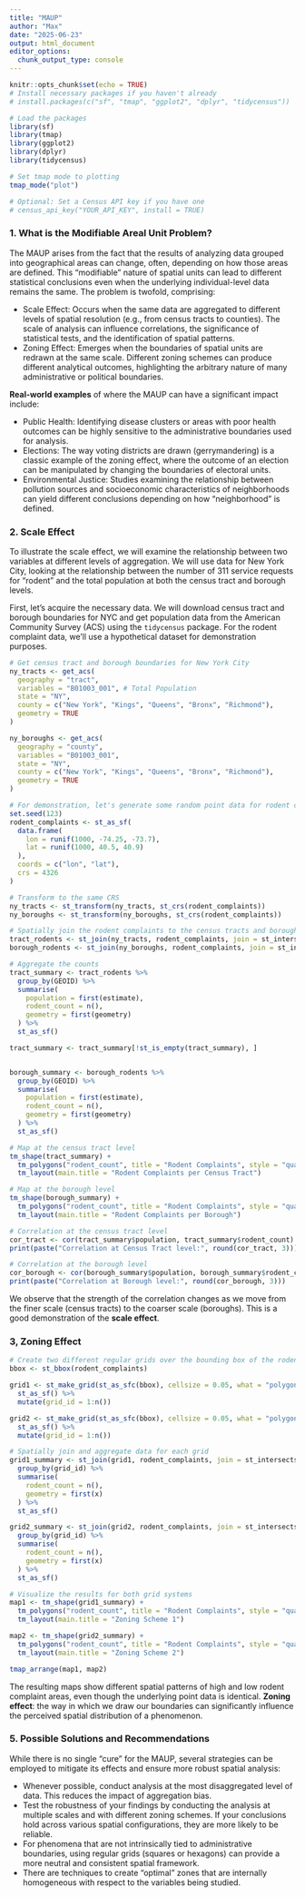```yaml
---
title: "MAUP"
author: "Max"
date: "2025-06-23"
output: html_document
editor_options: 
  chunk_output_type: console
---
```


```r
knitr::opts_chunk$set(echo = TRUE)
# Install necessary packages if you haven't already
# install.packages(c("sf", "tmap", "ggplot2", "dplyr", "tidycensus"))

# Load the packages
library(sf)
library(tmap)
library(ggplot2)
library(dplyr)
library(tidycensus)

# Set tmap mode to plotting
tmap_mode("plot")

# Optional: Set a Census API key if you have one
# census_api_key("YOUR_API_KEY", install = TRUE)
```


### 1. What is the Modifiable Areal Unit Problem?

The MAUP arises from the fact that the results of analyzing data grouped into geographical areas can change, often, depending on how those areas are defined. This "modifiable" nature of spatial units can lead to different statistical conclusions even when the underlying individual-level data remains the same. The problem is twofold, comprising:

  * Scale Effect: Occurs when the same data are aggregated to different levels of spatial resolution (e.g., from census tracts to counties). The scale of analysis can influence correlations, the significance of statistical tests, and the identification of spatial patterns.
  * Zoning Effect: Emerges when the boundaries of spatial units are redrawn at the same scale. Different zoning schemes can produce different analytical outcomes, highlighting the arbitrary nature of many administrative or political boundaries.

**Real-world examples** of where the MAUP can have a significant impact include:

  * Public Health: Identifying disease clusters or areas with poor health outcomes can be highly sensitive to the administrative boundaries used for analysis.
  * Elections: The way voting districts are drawn (gerrymandering) is a classic example of the zoning effect, where the outcome of an election can be manipulated by changing the boundaries of electoral units.
  * Environmental Justice: Studies examining the relationship between pollution sources and socioeconomic characteristics of neighborhoods can yield different conclusions depending on how "neighborhood" is defined.




### 2. Scale Effect

To illustrate the scale effect, we will examine the relationship between two variables at different levels of aggregation. We will use data for New York City, looking at the relationship between the number of 311 service requests for "rodent" and the total population at both the census tract and borough levels.

First, let's acquire the necessary data. We will download census tract and borough boundaries for NYC and get population data from the American Community Survey (ACS) using the `tidycensus` package. For the rodent complaint data, we'll use a hypothetical dataset for demonstration purposes.


```r
# Get census tract and borough boundaries for New York City
ny_tracts <- get_acs(
  geography = "tract",
  variables = "B01003_001", # Total Population
  state = "NY",
  county = c("New York", "Kings", "Queens", "Bronx", "Richmond"),
  geometry = TRUE
)

ny_boroughs <- get_acs(
  geography = "county",
  variables = "B01003_001",
  state = "NY",
  county = c("New York", "Kings", "Queens", "Bronx", "Richmond"),
  geometry = TRUE
)

# For demonstration, let's generate some random point data for rodent complaints
set.seed(123)
rodent_complaints <- st_as_sf(
  data.frame(
    lon = runif(1000, -74.25, -73.7),
    lat = runif(1000, 40.5, 40.9)
  ),
  coords = c("lon", "lat"),
  crs = 4326
)

# Transform to the same CRS
ny_tracts <- st_transform(ny_tracts, st_crs(rodent_complaints))
ny_boroughs <- st_transform(ny_boroughs, st_crs(rodent_complaints))

# Spatially join the rodent complaints to the census tracts and boroughs
tract_rodents <- st_join(ny_tracts, rodent_complaints, join = st_intersects)
borough_rodents <- st_join(ny_boroughs, rodent_complaints, join = st_intersects)

# Aggregate the counts
tract_summary <- tract_rodents %>%
  group_by(GEOID) %>%
  summarise(
    population = first(estimate),
    rodent_count = n(),
    geometry = first(geometry)
  ) %>%
  st_as_sf()

tract_summary <- tract_summary[!st_is_empty(tract_summary), ]


borough_summary <- borough_rodents %>%
  group_by(GEOID) %>%
  summarise(
    population = first(estimate),
    rodent_count = n(),
    geometry = first(geometry)
  ) %>%
  st_as_sf()
```

```r
# Map at the census tract level
tm_shape(tract_summary) +
  tm_polygons("rodent_count", title = "Rodent Complaints", style = "quantile") +
  tm_layout(main.title = "Rodent Complaints per Census Tract")

# Map at the borough level
tm_shape(borough_summary) +
  tm_polygons("rodent_count", title = "Rodent Complaints", style = "quantile") +
  tm_layout(main.title = "Rodent Complaints per Borough")
```


```r
# Correlation at the census tract level
cor_tract <- cor(tract_summary$population, tract_summary$rodent_count)
print(paste("Correlation at Census Tract level:", round(cor_tract, 3)))

# Correlation at the borough level
cor_borough <- cor(borough_summary$population, borough_summary$rodent_count)
print(paste("Correlation at Borough level:", round(cor_borough, 3)))
```

We observe that the strength of the correlation changes as we move from the finer scale (census tracts) to the coarser scale (boroughs). This is a good demonstration of the **scale effect**.

### 3, Zoning Effect



```r
# Create two different regular grids over the bounding box of the rodent complaints
bbox <- st_bbox(rodent_complaints)

grid1 <- st_make_grid(st_as_sfc(bbox), cellsize = 0.05, what = "polygons") %>%
  st_as_sf() %>%
  mutate(grid_id = 1:n())

grid2 <- st_make_grid(st_as_sfc(bbox), cellsize = 0.05, what = "polygons", offset = c(bbox$xmin + 0.025, bbox$ymin + 0.025)) %>%
  st_as_sf() %>%
  mutate(grid_id = 1:n())

# Spatially join and aggregate data for each grid
grid1_summary <- st_join(grid1, rodent_complaints, join = st_intersects) %>%
  group_by(grid_id) %>%
  summarise(
    rodent_count = n(),
    geometry = first(x)
  ) %>%
  st_as_sf()

grid2_summary <- st_join(grid2, rodent_complaints, join = st_intersects) %>%
  group_by(grid_id) %>%
  summarise(
    rodent_count = n(),
    geometry = first(x)
  ) %>%
  st_as_sf()

# Visualize the results for both grid systems
map1 <- tm_shape(grid1_summary) +
  tm_polygons("rodent_count", title = "Rodent Complaints", style = "quantile") +
  tm_layout(main.title = "Zoning Scheme 1")

map2 <- tm_shape(grid2_summary) +
  tm_polygons("rodent_count", title = "Rodent Complaints", style = "quantile") +
  tm_layout(main.title = "Zoning Scheme 2")

tmap_arrange(map1, map2)
```

The resulting maps show different spatial patterns of high and low rodent complaint areas, even though the underlying point data is identical. **Zoning effect**: the way in which we draw our boundaries can significantly influence the perceived spatial distribution of a phenomenon.

### 5. Possible Solutions and Recommendations

While there is no single "cure" for the MAUP, several strategies can be employed to mitigate its effects and ensure more robust spatial analysis:

  * Whenever possible, conduct analysis at the most disaggregated level of data. This reduces the impact of aggregation bias.
  * Test the robustness of your findings by conducting the analysis at multiple scales and with different zoning schemes. If your conclusions hold across various spatial configurations, they are more likely to be reliable.
  * For phenomena that are not intrinsically tied to administrative boundaries, using regular grids (squares or hexagons) can provide a more neutral and consistent spatial framework.
  * There are techniques to create "optimal" zones that are internally homogeneous with respect to the variables being studied.

